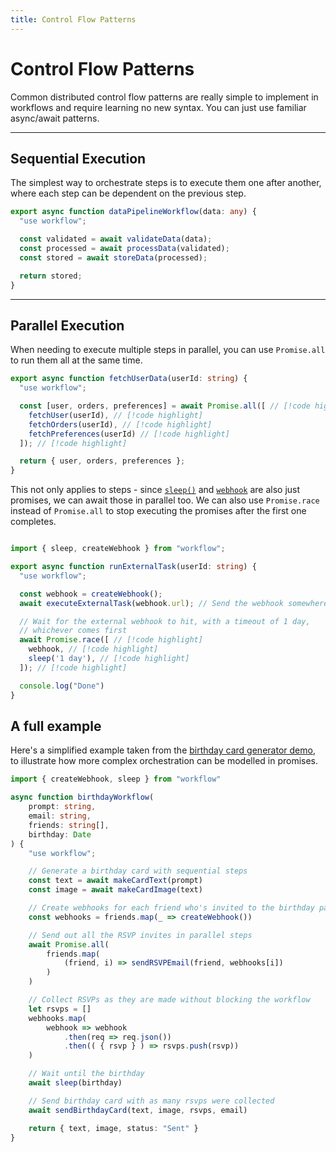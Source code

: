 ```yaml
---
title: Control Flow Patterns
---
```


# Control Flow Patterns

Common distributed control flow patterns are really simple to implement in workflows and require learning no new syntax. You can just use familiar async/await patterns.

---

## Sequential Execution

The simplest way to orchestrate steps is to execute them one after another, where each step can be dependent on the previous step.

```typescript lineNumbers
export async function dataPipelineWorkflow(data: any) {
  "use workflow";

  const validated = await validateData(data);
  const processed = await processData(validated);
  const stored = await storeData(processed);

  return stored;
}
```

---

## Parallel Execution

When needing to execute multiple steps in parallel, you can use `Promise.all` to run them all at the same time.

```typescript lineNumbers
export async function fetchUserData(userId: string) {
  "use workflow";

  const [user, orders, preferences] = await Promise.all([ // [!code highlight]
    fetchUser(userId), // [!code highlight]
    fetchOrders(userId), // [!code highlight]
    fetchPreferences(userId) // [!code highlight]
  ]); // [!code highlight]

  return { user, orders, preferences };
}
```

This not only applies to steps - since [`sleep()`](/docs/api-reference/workflow/sleep) and [`webhook`](/docs/api-reference/workflow/create-webhook) are also just promises, we can await those in parallel too.
We can also use `Promise.race` instead of `Promise.all` to stop executing the promises after the first one completes.

```typescript lineNumbers

import { sleep, createWebhook } from "workflow";

export async function runExternalTask(userId: string) {
  "use workflow";

  const webhook = createWebhook();
  await executeExternalTask(webhook.url); // Send the webhook somewhere

  // Wait for the external webhook to hit, with a timeout of 1 day,
  // whichever comes first
  await Promise.race([ // [!code highlight]
    webhook, // [!code highlight]
    sleep('1 day'), // [!code highlight]
  ]); // [!code highlight]

  console.log("Done")
}
```

## A full example

Here's a simplified example taken from the [birthday card generator demo](https://github.com/vercel/workflow/tree/main/examples/birthday-card-generator), to illustrate how more complex orchestration can be modelled in promises.

```typescript lineNumbers
import { createWebhook, sleep } from "workflow"

async function birthdayWorkflow(
    prompt: string,
    email: string,
    friends: string[],
    birthday: Date
) {
    "use workflow";

    // Generate a birthday card with sequential steps
    const text = await makeCardText(prompt)
    const image = await makeCardImage(text)

    // Create webhooks for each friend who's invited to the birthday party
    const webhooks = friends.map(_ => createWebhook())

    // Send out all the RSVP invites in parallel steps
    await Promise.all(
        friends.map(
            (friend, i) => sendRSVPEmail(friend, webhooks[i])
        )
    )

    // Collect RSVPs as they are made without blocking the workflow
    let rsvps = []
    webhooks.map(
        webhook => webhook
            .then(req => req.json())
            .then(( { rsvp } ) => rsvps.push(rsvp))
    )

    // Wait until the birthday
    await sleep(birthday)

    // Send birthday card with as many rsvps were collected
    await sendBirthdayCard(text, image, rsvps, email)

    return { text, image, status: "Sent" }
}
```
